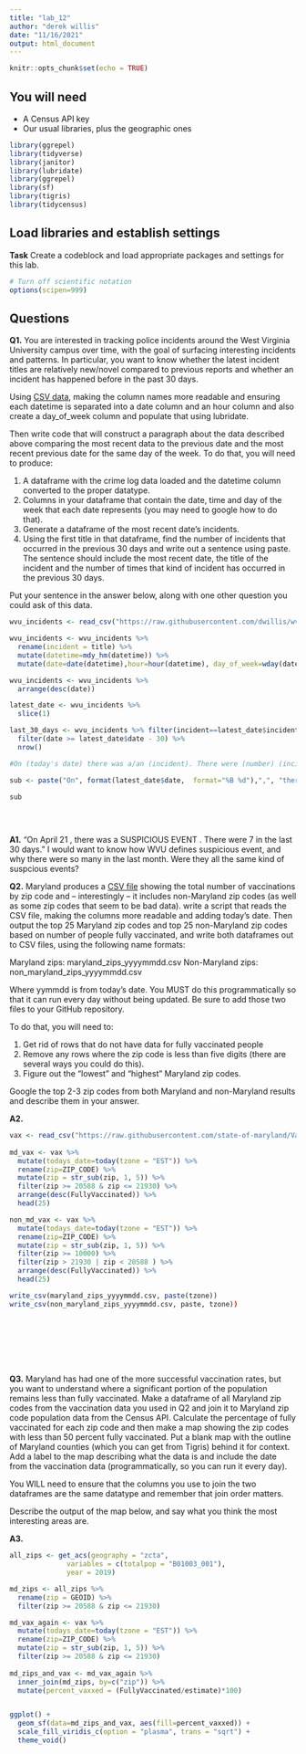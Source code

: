```yaml
---
title: "lab_12"
author: "derek willis"
date: "11/16/2021"
output: html_document
---
```


```r
knitr::opts_chunk$set(echo = TRUE)
```

## You will need

* A Census API key
* Our usual libraries, plus the geographic ones
```r
library(ggrepel)
library(tidyverse)
library(janitor)
library(lubridate)
library(ggrepel)
library(sf)
library(tigris)
library(tidycensus)
```

## Load libraries and establish settings

**Task** Create a codeblock and load appropriate packages and settings for this lab.

```r
# Turn off scientific notation
options(scipen=999)
```

## Questions

**Q1.** You are interested in tracking police incidents around the West Virginia University campus over time, with the goal of surfacing interesting incidents and patterns. In particular, you want to know whether the latest incident titles are relatively new/novel compared to previous reports and whether an incident has happened before in the past 30 days.

Using [CSV data](https://raw.githubusercontent.com/dwillis/wvu-projects/master/crime-log/crime_log.csv), making the column names more readable and ensuring each datetime is separated into a date column and an hour column and also create a day_of_week column and populate that using lubridate.

Then write code that will construct a paragraph about the data described above comparing the most recent data to the previous date and the most recent previous date for the same day of the week. To do that, you will need to produce:

1. A dataframe with the crime log data loaded and the datetime column converted to the proper datatype.
2. Columns in your dataframe that contain the date, time and day of the week that each date represents (you may need to google how to do that).
3. Generate a dataframe of the most recent date's incidents.
4. Using the first title in that dataframe, find the number of incidents that occurred in the previous 30 days and write out a sentence using paste. The sentence should include the most recent date, the title of the incident and the number of times that kind of incident has occurred in the previous 30 days.

Put your sentence in the answer below, along with one other question you could ask of this data.

```r
wvu_incidents <- read_csv("https://raw.githubusercontent.com/dwillis/wvu-projects/master/crime-log/crime_log.csv")

wvu_incidents <- wvu_incidents %>% 
  rename(incident = title) %>% 
  mutate(datetime=mdy_hm(datetime)) %>% 
  mutate(date=date(datetime),hour=hour(datetime), day_of_week=wday(date))

wvu_incidents <- wvu_incidents %>% 
  arrange(desc(date))

latest_date <- wvu_incidents %>% 
  slice(1)

last_30_days <- wvu_incidents %>% filter(incident==latest_date$incident) %>% 
  filter(date >= latest_date$date - 30) %>% 
  nrow()

#On (today's date) there was a/an (incident). There were (number) (incidents) in the last 30 days.

sub <- paste("On", format(latest_date$date,  format="%B %d"),",", "there was a", format(latest_date$incident),".", "There were", format(last_30_days), "in the last 30 days.")

sub
             
             
  

```


**A1.**
"On April 21 , there was a SUSPICIOUS EVENT . There were 7 in the last 30 days." I would want to know how WVU defines suspicious event, and why there were so many in the last month. Were they all the same kind of suspcious events?


**Q2.** Maryland produces a [CSV file](https://raw.githubusercontent.com/state-of-maryland/VaccineCSVs/master/Vax_ZIP_CODE_FirstSecondSingle_Totals_Raw.csv) showing the total number of vaccinations by zip code and -- interestingly -- it includes non-Maryland zip codes (as well as some zip codes that seem to be bad data). write a script that reads the CSV file, making the columns more readable and adding today's date. Then output the top 25 Maryland zip codes and top 25 non-Maryland zip codes based on number of people fully vaccinated, and write both dataframes out to CSV files, using the following name formats:

Maryland zips: maryland_zips_yyyymmdd.csv
Non-Maryland zips: non_maryland_zips_yyyymmdd.csv

Where yymmdd is from today's date. You MUST do this programmatically so that it can run every day without being updated. Be sure to add those two files to your GitHub repository.

To do that, you will need to:

1. Get rid of rows that do not have data for fully vaccinated people
2. Remove any rows where the zip code is less than five digits (there are several ways you could do this).
3. Figure out the "lowest" and "highest" Maryland zip codes.

Google the top 2-3 zip codes from both Maryland and non-Maryland results and describe them in your answer.

**A2.**

```r
vax <- read_csv("https://raw.githubusercontent.com/state-of-maryland/VaccineCSVs/master/Vax_ZIP_CODE_FirstSecondSingle_Totals_Raw.csv")  
  
md_vax <- vax %>% 
  mutate(todays_date=today(tzone = "EST")) %>%
  rename(zip=ZIP_CODE) %>% 
  mutate(zip = str_sub(zip, 1, 5)) %>% 
  filter(zip >= 20588 & zip <= 21930) %>% 
  arrange(desc(FullyVaccinated)) %>% 
  head(25)

non_md_vax <- vax %>% 
  mutate(todays_date=today(tzone = "EST")) %>%
  rename(zip=ZIP_CODE) %>% 
  mutate(zip = str_sub(zip, 1, 5)) %>% 
  filter(zip >= 10000) %>% 
  filter(zip > 21930 | zip < 20588 ) %>% 
  arrange(desc(FullyVaccinated)) %>% 
  head(25)

write_csv(maryland_zips_yyyymmdd.csv, paste(tzone))
write_csv(non_maryland_zips_yyyymmdd.csv, paste, tzone))
  
  




  
```

**Q3.** Maryland has had one of the more successful vaccination rates, but you want to understand where a significant portion of the population remains less than fully vaccinated. Make a dataframe of all Maryland zip codes from the vaccination data you used in Q2 and join it to Maryland zip code population data from the Census API. Calculate the percentage of fully vaccinated for each zip code and then make a map showing the zip codes with less than 50 percent fully vaccinated. Put a blank map with the outline of Maryland counties (which you can get from Tigris) behind it for context. Add a label to the map describing what the data is and include the date from the vaccination data (programmatically, so you can run it every day).

You WILL need to ensure that the columns you use to join the two dataframes are the same datatype and remember that join order matters.

Describe the output of the map below, and say what you think the most interesting areas are.

**A3.**

```r
all_zips <- get_acs(geography = "zcta",
              variables = c(totalpop = "B01003_001"),
              year = 2019) 

md_zips <- all_zips %>% 
  rename(zip = GEOID) %>% 
  filter(zip >= 20588 & zip <= 21930)

md_vax_again <- vax %>% 
  mutate(todays_date=today(tzone = "EST")) %>%
  rename(zip=ZIP_CODE) %>% 
  mutate(zip = str_sub(zip, 1, 5)) %>% 
  filter(zip >= 20588 & zip <= 21930)
  
md_zips_and_vax <- md_vax_again %>% 
  inner_join(md_zips, by=c("zip")) %>% 
  mutate(percent_vaxxed = (FullyVaccinated/estimate)*100)


ggplot() +
  geom_sf(data=md_zips_and_vax, aes(fill=percent_vaxxed)) +
  scale_fill_viridis_c(option = "plasma", trans = "sqrt") +
  theme_void() 
```

